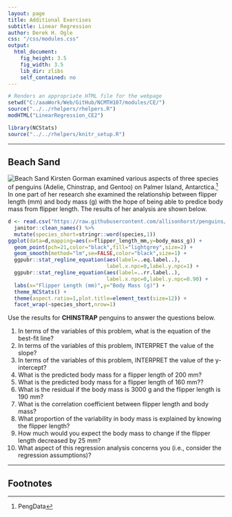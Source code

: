 ```yaml
---
layout: page
title: Additional Exercises
subtitle: Linear Regression
author: Derek H. Ogle
css: "/css/modules.css"
output:
  html_document:
    fig_height: 3.5
    fig_width: 3.5
    lib_dir: zlibs
    self_contained: no
---
```


```r
# Renders an appropriate HTML file for the webpage
setwd("C:/aaaWork/Web/GitHub/NCMTH107/modules/CE/")
source("../../rhelpers/rhelpers.R")
modHTML("LinearRegression_CE2")
```

```r
library(NCStats)
source("../../rhelpers/knitr_setup.R")
```

----


## Beach Sand
<img src="http://derekogle.com/NCMTH107/modules/CE/zimgs/beaches.jpg" alt="Beach Sand" class="img-right">
Kirsten Gorman examined various aspects of three species of penguins (Adelie, Chinstrap, and Gentoo) on Palmer Island, Antarctica.^[PengData] In one part of her research she examined the relationship between flipper length (mm) and body mass (g) with the hope of being able to predice body mass from flipper length. The results of her analysis are shown below.

```r
d <- read.csv("https://raw.githubusercontent.com/allisonhorst/penguins/master/data/penguins_lter.csv") %>%
  janitor::clean_names() %>%
  mutate(species_short=stringr::word(species,1))
ggplot(data=d,mapping=aes(x=flipper_length_mm,y=body_mass_g)) +
  geom_point(pch=21,color="black",fill="lightgrey",size=2) +
  geom_smooth(method="lm",se=FALSE,color="black",size=1) +
  ggpubr::stat_regline_equation(aes(label=..eq.label..),
                                label.x.npc=0,label.y.npc=1) +
  ggpubr::stat_regline_equation(aes(label=..rr.label..),
                                label.x.npc=0,label.y.npc=0.90) +
  labs(x="Flipper Length (mm)",y="Body Mass (g)") +
  theme_NCStats() +
  theme(aspect.ratio=1,plot.title=element_text(size=12)) +
  facet_wrap(~species_short,nrow=1)
```

Use the results for **CHINSTRAP** penguins to answer the questions below.

1. In terms of the variables of this problem, what is the equation of the best-fit line?
1. In terms of the variables of this problem, INTERPRET the value of the slope?
1. In terms of the variables of this problem, INTERPRET the value of the y-intercept?
1. What is the predicted body mass for a flipper length of 200 mm?
1. What is the predicted body mass for a flipper length of 160 mm??
1. What is the residual if the body mass is 3000 g and the flipper length is 190 mm?
1. What is the correlation coefficient between flipper length and body mass?
1. What proportion of the variability in body mass is explained by knowing the flipper length?
1. How much would you expect the body mass to change if the flipper length decreased by 25 mm?
1. What aspect of this regression analysis concerns you (i.e., consider the regression assumptions)?

----

## Footnotes
[^PengData]: These data from the Palmer LTER data repository were supported by Office of Polar Programs, NSF Grants OPP-9011927, OPP-9632763 and OPP-0217282. These data were made available by [Allison Horst in this repository](https://github.com/allisonhorst/penguins).
